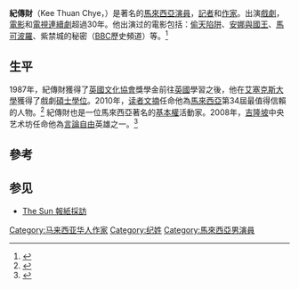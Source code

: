 {{藝人
|姓名 = 紀傳財
|類型 = 男演員
|圖片 = 
|英文名 = Kee Thuan Chye
|拼音 = 
|綽號 = 
|國籍 = {{MAS}}
|出生日期 = {{Birth_date_and_age|1954|5|25}}
|出生地點 = {{flag|Malaya}}
|音樂類型 = 
|職業 = [[演員|演員]]、[[記者|記者]]、[[作家|作家]]
|語言 = [[英語|英語]]、[[華語|華語]]、[[馬來語|馬來語]]
|教育程度 = {{UK}}[[艾塞克斯大學|艾塞克斯大學]]戲劇碩士
|活躍年代 = 
|唱片公司 = 
|經紀公司 = 
|相關團體 = 
|官方網站 = 
|imdb = 0161581
}}

'''紀傳財'''（Kee Thuan Chye，{{bd|1954年|5月25日|||CatIdx=K}}）是著名的[[馬來西亞|馬來西亞]][[演員|演員]]，[[記者|記者]]和[[作家|作家]]。出演[[戲劇|戲劇]]，[[電影|電影]]和[[電視連續劇|電視連續劇]]超過30年。他出演过的電影包括：[[偷天陷阱|偷天陷阱]]、[[安娜與國王|安娜與國王]]、[[馬可波羅_(電視連續劇)|馬可波羅]]、紫禁城的秘密（[[BBC|BBC]]歷史頻道）等。<ref>{{imdb name|id=0161581|name=Kee Thuan Chye}}</ref>

==生平==
1987年，紀傳財獲得了[[英國文化協會|英國文化協會]]獎學金前往[[英國|英國]]學習之後，他在[[艾塞克斯大學|艾塞克斯大學]]獲得了戲劇[[碩士學位|碩士學位]]。2010年，[[读者文摘|读者文摘]]任命他為[[馬來西亞|馬來西亞]]第34屆最值得信賴的人物。<ref>{{Cite web |url=http://thestar.com.my/news/story.asp?file=%2F2010%2F2%2F25%2Fnation%2F20100225191635&sec=nation |title=The Star: Malaysians trust Nicol the most: Reader’s Digest poll |accessdate=2020-09-16 |archive-date=2010-02-28 |archive-url=https://web.archive.org/web/20100228143626/http://thestar.com.my/news/story.asp?file=%2F2010%2F2%2F25%2Fnation%2F20100225191635&sec=nation |dead-url=yes }}</ref> 紀傳財也是一位馬來西亞著名的[[基本權_(憲法學)|基本權]]活動家。2008年，[[吉隆坡|吉隆坡]]中央艺术坊任命他為[[言論自由|言論自由]]英雄之一。<ref>{{Cite web |url=http://blog.limkitsiang.com/2008/12/28/hero-worship/ |title=Lim Kit Siang.com: Hero worship |accessdate=2011-06-14 |archive-date=2011-07-21 |archive-url=https://web.archive.org/web/20110721130727/http://blog.limkitsiang.com/2008/12/28/hero-worship/ |dead-url=no }}</ref></div> 

==參考==
<references />

==参见==
*[http://www.sun2surf.com/article.cfm?id=11169 The Sun 報紙採訪] {{Wayback|url=http://www.sun2surf.com/article.cfm?id=11169 |date=20070202133613 }}
{{Authority control}}

{{MY-enter-bio-stub}}
{{DEFAULTSORT:J}}
[[Category:马来西亚华人作家|Category:马来西亚华人作家]]
[[Category:纪姓|Category:纪姓]]
[[Category:馬來西亞男演員|Category:馬來西亞男演員]]